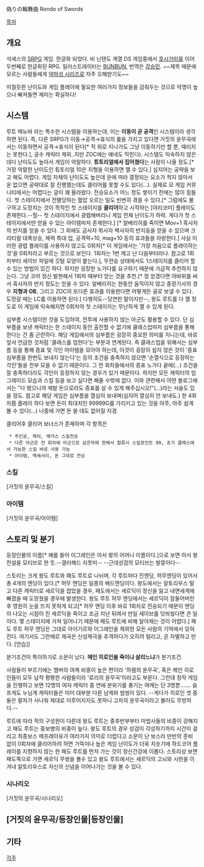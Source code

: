 偽りの輪舞曲
Rondo of Swords

[[목차]]

== 개요 ==
석세스의 [[SRPG]] 게임. 한글화 되었다. 비 닌텐도 계열 DS 게임중에서 [[호시가미]]를 이어 두번째로 한글화된 RPG. 일러스트레이터는 [[BUNBUN]], 번역은 [[강승민]]. ~~제목 때문에 모르는 사람들에게 [[악마성 시리즈]]로 자주 오해받기도~~

미칠듯한 난이도와 게임 플레이에 필요한 여러가지 정보들을 감춰두는 것으로 악명이 높으나 빠져들면 재미는 확실하다!

== 시스템 ==
루트 메뉴바 라는 특수한 시스템을 이용하는데, 이는 '''이동이 곧 공격'''인 시스템이라 생각하면 된다. 즉, 다른 SRPG가 이동→공격→휴식의 룰을 가지고 있다면 거짓의 윤무곡에서는 이동하면서 공격→휴식이 된다[* 적 위로 지나가도 그냥 이동하기만 할 뿐, 때리지는 못한다.], 궁수 캐릭터 제외..지만 ZOC에는 얘네도 막힌다).
시스템도 익숙하지 않은데다 난이도도 높아서 게임이 악랄하다. '''튜토리얼에서 집어쳤다'''는 사람이 나올 정도.[* 가장 악랄한 난이도인 튜토리얼 10은 지형을 이용하면 깰 수 있다.] 심지어는 공략을 보고 해도 어렵다. 게임 자체의 난이도도 높은데 운에 따라 결정되는 요소가 적지 않아서 운 없으면 공략대로 잘 진행했는데도 클리어를 못할 수도 있다(…). 실제로 모 게임 커뮤니티에서는 어렵다는 글이 꽤 올라왔다. 전승요소가 어느 정도 쌓이기 전에는 많이 힘들다. 첫 스테이지에서 전멸당하는 혈압 오르는 일도 빈번히 겪을 수 있다.[* 그럼에도 불구하고 도망치는 것이 목적인 첫 스테이지를 '''클리어'''하고 시작하는 [야리코미] 플레이도 존재한다.--헐-- 첫 스테이지에서 광렙해버리니 게임 전체 난이도가 하락. 게다가 첫 스테이지에서만 얻을 수 있는 아이템마저 존재한다.] [* 알베리히를 죽이면 Mov+1 흑사자의 반지를 얻을 수 있다. 그 외에도 금사자 취사자 벽사자의 반지등을 얻을 수 있으며 크리티컬 대폭상승, 체력 특대 업, 공격력+10, mag+10 등의 효과들을 자랑한다.]
사실 이러한 광렙 플레이를 사용하지 않고도 0회차[* 이 게임에서는 '가장 처음으로 플레이하는 것'을 0회차라고 부르는 것으로 보인다. 1회차는 1번 깨고 난 다음부터라나. 참고로 1회차부터 세이브 파일에 깃털 모양이 붙는다.], 무전승 상태에서도 1스테이지를 클리어 할 수 있는 방법이 있긴 하다. 하지만 굉장한 노가다를 요구하기 때문에 가급적 추천하지 않는다. 그냥 코어 정신 발현해서 1회차 때부터 얻는 것을 추천.[* 정 얻겠다면 야바위를 써서 흑사자의 반지 정도는 얻을 수 있다. 알베리히는 한동안 움직이지 않고 중장기사의 경우 '''지형과 OB''', 그리고 ZOC의 또다른 효과를 이용한다면 어떻게든 골로 보낼 수 있다. 도망갈 때는 LC를 이용하면 된다.]
다행히도--당연한 말이지만--, 왕도 루트를 다 깰 정도로 이 게임에 익숙해지면 0회차의 첫 스테이지는 무난하게 깰 수 있게 된다.

심부름 시스템이란 것을 도입하여, 전투에 사용하지 않는 아군도 활용할 수 있다. 단 심부름을 보낸 캐릭터는 한 스테이지 동안 출전할 수 없기에 클래스업마저 심부름을 통해 한다는 건 좀 곤란하다. 해당 게임에서의 심부름은 굉장히 중요한 의미를 지니는데, 바로 앞서 언급한 것처럼 '클래스를 업한다'는 부분과 연계된다. 즉 클래스업을 위해서는 심부름 등을 통해 증표 및 각인 아이템을 모아야 하는데, 이것이 굉장히 쉽지 않은 것이 '증표심부름을 한번도 보내지 않는다'는 등의 조건을 충족하지 않으면 '순열식으로 등장하는 각인'들을 전부 모을 수 없기 때문이다. 그 전 회차들에서의 증표 노가다 끝에(...) 조건을 잘 충족하더라도 각인이 등장하지 않는 경우가 있기 때문이다. 하지만 모든 캐릭터의 업그레이드 모습과 스킬 등을 보고 싶다면 해줄 수밖에 없다. 이와 관련해서 어떤 블로그에서는 "다 됐으니까 제발 돈으로라도 증표를 살 수 있게 해주십시오!"(...)라는 서술도 있을 정도. 참고로 해당 게임은 심부름을 열심히 보내며(심지어 열심히 안 보내도.) 한 4회차쯤 플레이 하다 보면 돈이 최대치인 99999G를 가리키고 있는 것을 아주, 아주 쉽게 볼 수 있다(...) 나중에 가면 돈 쓸 데도 없어질 지경.

클리어후 클리어 보너스가 존재하며 각 항목은
  * 주인공, 케이, 매거스 스킬전승
  * 다른 아군은 전 회차에 아군으로 삼은자에 한해서 합류시 스킬포인트 99, 초기 클래스에서 가능한 스킬 바로 사용 가능 
  * 아이템, 액세서리, 돈 그대로 전승

=== 스킬 ===
[거짓의 윤무곡/스킬]

=== 아이템 ===
[거짓의 윤무곡/아이템]

== 스토리 및 분기 ==
등장인물의 이름[* 예를 들어 이그레인은 아서 왕의 어머니 이름이다.]으로 보면 아서 왕 전설을 모티브로 한 듯.--갤러해드 지못미-- --근데성검의 모티브는 발뭉이다--

스토리는 크게 왕도 루트와 패도 루트로 나뉘며, 각 루트마다 진엔딩, 허무엔딩이 있어서 총 4개의 엔딩이 있다.[* 허무 엔딩은 일종의 배드엔딩이다. 왕도에서는 알토리우스 말고 다른 캐릭터로 세르딕을 잡았을 경우, 패도에서는 세르딕이 정신을 잃고 내면세계에 빠졌을 때 도망쳤을 경우에 발생한다. 왕도 루트 허무 엔딩에서는 세르딕이 잠들어버린 후 영원히 눈을 뜨지 못하게 되고[* 허무 엔딩 이후 바로 1회차로 전승되기 때문이 엔딩이 나오는 시점이 진 세르딕을 죽이고 조금 지난 뒤여서 만일 세이브를 덧씌웠다면 큰 일이다. 몇 스테이지에 거쳐 일어나기 때문에 패도 루트에 비해 알아채는 것이 어렵다.] 패도 루트 허무 엔딩은 그대로 아이기르와 이그레인을 제외한 모든 사람의 기억에서 잊혀진다. 여기서도 그란메르 제국은 신성제극을 추격하다가 오히려 털리고, 곧 자멸하고 만다. [안습]]

분기조건이 특이하기로 소문이 났다. '''메인 히로인을 죽이냐 살리느냐'''가 분기조건.

사람들이 부르기에는 멤버의 여캐 비중이 높은 편이라 '하렘의 윤무곡', 혹은 메인 히로인들이 모두 납작 평평한 사람들이라 '로리의 윤무곡'이라고도 부른다.
그런데 정작 게임을 진행하고 보면 12명의 여자 캐릭터 중 연애 분위기를 풍기는 여캐는 단 3명뿐……. 슬프게도 누님계 캐릭터들은 이미 대부분 다른 남캐와 썸씽이 있다. --게다가 히로인 셋 중 둘은 팔자가 사나워 제대로 이루어지지도 못하니 고자의 윤무곡이라고 불러도 무방하다.--

루트에 따라 적의 구성원이 다른데 왕도 루트는 중후반부부터 마법사들의 비중이 강해지고 패도 루트는 중보병의 비중이 높다. 왕도 루트의 경우 성검이 각성하기까지 시간이 걸리고 최종보스 메프레이유가 여러가지 의미로 더럽다고 소문이 난 보스라 만반의 준비 없이 0회차에 클리어하려 하면 가뜩이나 높은 게임 난이도가 더욱 치솟기에 하드코어 플레이를 지향하지 않는 한 패도 루트를 먼저 가는 것이 정신건강에 이롭다.
스토리상 보면 패도쪽으로 가면 세르딕 무쌍을 볼수 있고 왕도 루트에서는 세르딕의 고뇌와 시련을 이겨내 알토리우스로 자신의 신념을 이어나가는 것을 볼 수 있다.

=== 시나리오 ===
[거짓의 윤무곡/시나리오]
== [거짓의 윤무곡/등장인물|등장인물] ==
== 기타 ==
[[각주]]
